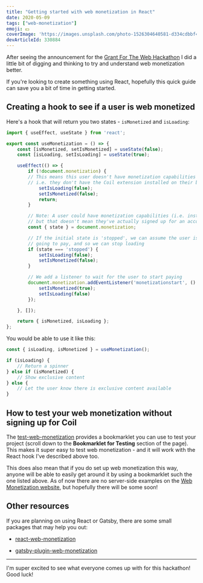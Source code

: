 ```yaml
---
title: "Getting started with web monetization in React"
date: 2020-05-09
tags: ["web-monetization"]
emoji: 💵
coverImage: 'https://images.unsplash.com/photo-1526304640581-d334cdbbf45e?ixlib=rb-1.2.1&ixid=eyJhcHBfaWQiOjEyMDd9&auto=format&fit=crop&w=1950&q=80'
devArticleId: 330884
--- 
```


After seeing the announcement for the [Grant For The Web Hackathon](https://dev.to/devteam/announcing-the-grant-for-the-web-hackathon-on-dev-3kd1) I did a little bit of digging and thinking to try and understand web monetization better.

If you're looking to create something using React, hopefully this quick guide can save you a bit of time in getting started.

## Creating a hook to see if a user is web monetized

Here's a hook that will return you two states - `isMonetized` and `isLoading`:

```jsx
import { useEffect, useState } from 'react';

export const useMonetization = () => {
    const [isMonetized, setIsMonetized] = useState(false);
    const [isLoading, setIsLoading] = useState(true);

    useEffect(() => {
        if (!document.monetization) {
	    // This means this user doesn't have monetization capabilities
	    // i.e. they don't have the Coil extension installed on their browser
            setIsLoading(false);
            setIsMonetized(false);
            return;
        }

        // Note: A user could have monetization capabilities (i.e. installed Coil)
        // but that doesn't mean they've actually signed up for an account!
        const { state } = document.monetization;

        // If the initial state is 'stopped', we can assume the user isn't
        // going to pay, and so we can stop loading
        if (state === 'stopped') {
            setIsLoading(false);
            setIsMonetized(false);
        }

        // We add a listener to wait for the user to start paying
        document.monetization.addEventListener('monetizationstart', () => {
            setIsMonetized(true);
            setIsLoading(false)
        });

    }, []);

    return { isMonetized, isLoading };
};
```

You would be able to use it like this:

```jsx
const { isLoading, isMonetized } = useMonetization();

if (isLoading) {
    // Return a spinner
} else if (isMonetized) {
    // Show exclusive content
} else {
    // Let the user know there is exclusive content available
}
```

## How to test your web monetization without signing up for Coil

The [test-web-monetization](https://testwebmonetization.com/) provides a bookmarklet you can use to test your project (scroll down to the **Bookmarklet for Testing** section of the page). This makes it super easy to test web monetization - and it will work with the React hook I've described above too.

This does also mean that if you do set up web monetization this way, anyone will be able to easily get around it by using a bookmarklet such the one listed above. As of now there are no server-side examples on the [Web Monetization website](https://webmonetization.org/docs/exclusive-content), but hopefully there will be some soon!

## Other resources

If you are planning on using React or Gatsby, there are some small packages that may help you out:

* [react-web-monetization](https://github.com/sharafian/react-web-monetization)

* [gatsby-plugin-web-monetization](https://github.com/Daudr/gatsby-plugin-web-monetization)

---

I'm super excited to see what everyone comes up with for this hackathon! Good luck!